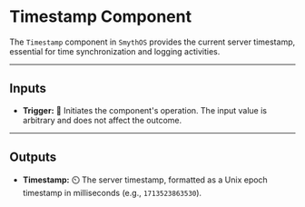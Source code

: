 # Timestamp Component

The `Timestamp` component in `SmythOS` provides the current server timestamp, essential for time synchronization and logging activities.

<Arcade  src="https://demo.arcade.software/mTvAvyGNFG0qRlPddWTr?embed&embed_mobile=tab&embed_desktop=inline&show_copy_link=true" title="Timestamp | SmythOS"/>

---

## Inputs

- **Trigger:** 🔔 Initiates the component's operation. The input value is arbitrary and does not affect the outcome.

---

## Outputs

- **Timestamp:** ⏲️ The server timestamp, formatted as a Unix epoch timestamp in milliseconds (e.g., `1713523863530`).